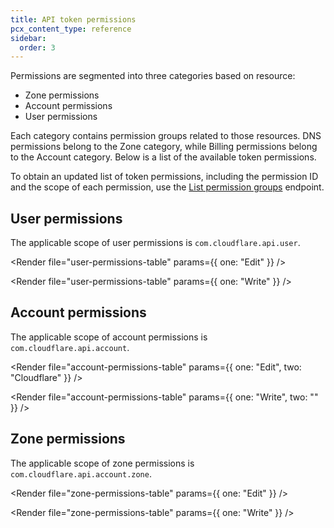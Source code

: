 ```yaml
---
title: API token permissions
pcx_content_type: reference
sidebar:
  order: 3
---
```



Permissions are segmented into three categories based on resource:

- Zone permissions
- Account permissions
- User permissions

Each category contains permission groups related to those resources. DNS permissions belong to the Zone category, while Billing permissions belong to the Account category. Below is a list of the available token permissions.

To obtain an updated list of token permissions, including the permission ID and the scope of each permission, use the [List permission groups](/api/resources/user/subresources/tokens/subresources/permission_groups/methods/list/) endpoint.

## User permissions

The applicable scope of user permissions is `com.cloudflare.api.user`.

<Tabs syncKey="dashPlusAPI"> <TabItem label="Dashboard">

<Render file="user-permissions-table" params={{ one: "Edit" }} />

</TabItem> <TabItem label="API">

<Render file="user-permissions-table" params={{ one: "Write" }} />

</TabItem> </Tabs>

## Account permissions

The applicable scope of account permissions is `com.cloudflare.api.account`.

<Tabs syncKey="dashPlusAPI"> <TabItem label="Dashboard">

<Render
	file="account-permissions-table"
	params={{ one: "Edit", two: "Cloudflare" }}
/>

</TabItem> <TabItem label="API">

<Render
	file="account-permissions-table"
	params={{ one: "Write", two: "" }}
/>

</TabItem> </Tabs>

## Zone permissions

The applicable scope of zone permissions is `com.cloudflare.api.account.zone`.

<Tabs syncKey="dashPlusAPI"> <TabItem label="Dashboard">

<Render file="zone-permissions-table" params={{ one: "Edit" }} />

</TabItem> <TabItem label="API">

<Render file="zone-permissions-table" params={{ one: "Write" }} />

</TabItem> </Tabs>
